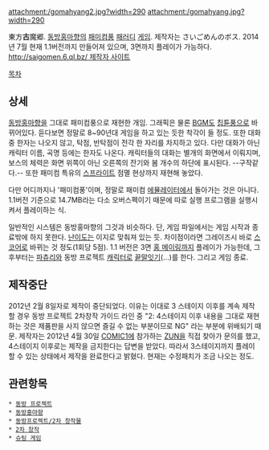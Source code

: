 attachment:/gomahyang2.jpg?width=290 attachment:/gomahyang.jpg?width=290

東方'''古'''魔郷. [[동방홍마향]]의 [[패미컴]]풍 [[패러디]] [[게임]]. 제작자는 さいごめんのボス. 2014년 7월 현재 1.1버전까지 만들어져 있으며, 3면까지 플레이가 가능하다.
[[http://saigomen.6.ql.bz/ 제작자 사이트]]

[[목차]]
== 상세 ==
[[동방홍마향]]을 그대로 패미컴풍으로 재현한 개임. 그래픽은 물론 [[BGM]]도 [[칩튠]]풍으로 바뀌어있다. 듣다보면 정말로 8~90년대 게임을 하고 있는 듯한 착각이 들 정도. 또한 대화 중 한자는 나오지 않고, 탁점, 반탁점이 전각 한 자리를 차지하고 있다. 다만 대화가 아닌 캐릭터 이름, 곡명 등에는 한자도 나온다.
캐릭터들의 대화는 별개의 화면에서 이뤄지며, 보스의 체력은 화면 위쪽이 아닌 오른쪽의 잔기와 봄 개수의 하단에 표시된다. --구작같다.-- 또한 패미컴 특유의 [[스프라이트]] 점멸 현상까지 재현해 놓았다.

다만 어디까지나 '패미컴풍'이며, 정말로 패미컴 [[에뮬레이터]]에서 돌아가는 것은 아니다. 1.1버전 기준으로 14.7MB라는 다소 오버스펙이기 때문에 따로 실행 프로그램을 실행시켜서 플레이하는 식.

일반적인 시스템은 동방홍마향의 그것과 비슷하다. 단, 게임 파일에서는 게임 시작과 종료밖에 하지 못한다. [[난이도]]는 이지로 맞춰져 있는 듯. 차이점이라면 그레이즈시 바로 [[스코어]]로 바뀌는 것 정도(1회당 5점).
1.1 버전은 3면 [[홍 메이링]]까지 플레이가 가능한데, 그 후부터는 [[파츄리]]와 동방 프로젝트 [[캐릭터]]로 [[끝말잇기]](…)를 한다. 그리고 게임 종료.

== 제작중단 ==
2012년 2월 8일자로 제작이 중단되었다. 이유는 이대로 3 스테이지 이후를 계속 제작할 경우 동방 프로젝트 2차창작 가이드 라인 중 "2: 4스테이지 이후 내용을 그대로 재현하는 것은 제품판을 사지 않으면 즐길 수 없는 부분이므로 NG" 라는 부분에 위배되기 때문. 제작자는 2012년 4월 30일 [[COMIC1]]에 참가하는 [[ZUN]]을 직접 찾아가 문의를 했고, 4스테이지 이후로는 제작을 금지한다는 답변을 받았다. 따라서 3스테이지까지 플레이할 수 있는 상태에서 제작을 완료한다고 밝혔다. 현재는 수정패치가 조금 나오는 정도.

== 관련항목 ==
 * [[동방 프로젝트]]
 * [[동방홍마향]]
 * [[동방프로젝트/2차 창작물]]
 * [[2차 창작]]
 * [[슈팅 게임]]
